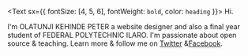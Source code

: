 <Text sx={{ fontSize: [4, 5, 6], fontWeight: `bold`, color: `heading` }}>
  Hi.
</Text>

I'm OLATUNJI KEHINDE PETER a website designer and also a final year student of FEDERAL POLYTECHNIC ILARO. I'm passionate about open source & teaching. Learn more & follow me on [Twitter](https://www.twitter.com) &[Facebook](www.facebook.com).
